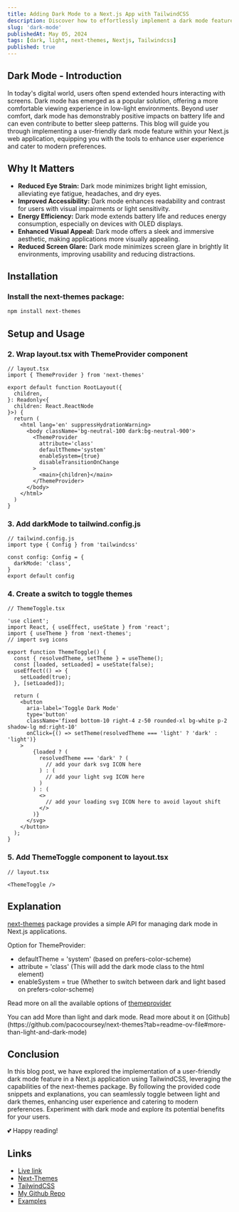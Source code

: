 ```yaml
---
title: Adding Dark Mode to a Next.js App with TailwindCSS
description: Discover how to effortlessly implement a dark mode feature in your Next.js application using TailwindCSS.
slug: 'dark-mode'
publishedAt: May 05, 2024
tags: [dark, light, next-themes, Nextjs, Tailwindcss]
published: true
---
```


## Dark Mode - Introduction

In today's digital world, users often spend extended hours interacting with screens. Dark mode has emerged as a popular solution, offering a more comfortable viewing experience in low-light environments. Beyond user comfort, dark mode has demonstrably positive impacts on battery life and can even contribute to better sleep patterns. This blog will guide you through implementing a user-friendly dark mode feature within your Next.js web application, equipping you with the tools to enhance user experience and cater to modern preferences.

## Why It Matters

- **Reduced Eye Strain:** Dark mode minimizes bright light emission, alleviating eye fatigue, headaches, and dry eyes.
- **Improved Accessibility:** Dark mode enhances readability and contrast for users with visual impairments or light sensitivity.
- **Energy Efficiency:** Dark mode extends battery life and reduces energy consumption, especially on devices with OLED displays.
- **Enhanced Visual Appeal:** Dark mode offers a sleek and immersive aesthetic, making applications more visually appealing.
- **Reduced Screen Glare:** Dark mode minimizes screen glare in brightly lit environments, improving usability and reducing distractions.

## Installation

### Install the next-themes package:

```bash
npm install next-themes
```

## Setup and Usage

### 2. Wrap layout.tsx with ThemeProvider component

```tsx
// layout.tsx
import { ThemeProvider } from 'next-themes'

export default function RootLayout({
  children,
}: Readonly<{
  children: React.ReactNode
}>) {
  return (
    <html lang='en' suppressHydrationWarning>
      <body className='bg-neutral-100 dark:bg-neutral-900'>
        <ThemeProvider
          attribute='class'
          defaultTheme='system'
          enableSystem={true}
          disableTransitionOnChange
        >
          <main>{children}</main>
        </ThemeProvider>
      </body>
    </html>
  )
}
```

### 3. Add darkMode to tailwind.config.js

```tsx
// tailwind.config.js
import type { Config } from 'tailwindcss'

const config: Config = {
  darkMode: 'class',
}
export default config
```

### 4. Create a switch to toggle themes

```tsx
// ThemeToggle.tsx

'use client';
import React, { useEffect, useState } from 'react';
import { useTheme } from 'next-themes';
// import svg icons

export function ThemeToggle() {
  const { resolvedTheme, setTheme } = useTheme();
  const [loaded, setLoaded] = useState(false);
  useEffect(() => {
    setLoaded(true);
  }, [setLoaded]);

  return (
    <button
      aria-label='Toggle Dark Mode'
      type='button'
      className='fixed bottom-10 right-4 z-50 rounded-xl bg-white p-2 shadow-lg md:right-10'
      onClick={() => setTheme(resolvedTheme === 'light' ? 'dark' : 'light')}
    >
        {loaded ? (
          resolvedTheme === 'dark' ? (
            // add your dark svg ICON here
          ) : (
            // add your light svg ICON here
          )
        ) : (
          <>
            // add your loading svg ICON here to avoid layout shift
          </>
        )}
      </svg>
    </button>
  );
}
```

### 5. Add ThemeToggle component to layout.tsx

```tsx
// layout.tsx

<ThemeToggle />
```

## Explanation

[next-themes](https://github.com/pacocoursey/next-themes) package provides a simple API for managing dark mode in Next.js applications.

Option for ThemeProvider:

- defaultTheme = 'system' (based on prefers-color-scheme)
- attribute = 'class' (This will add the dark mode class to the html element)
- enableSystem = true (Whether to switch between dark and light based on prefers-color-scheme)

Read more on all the available options of [themeprovider](https://github.com/pacocoursey/next-themes?tab=readme-ov-file#themeprovider)

<Callout variant='note' title='note'>
  You can add More than light and dark mode. Read more about it on
  [Github](https://github.com/pacocoursey/next-themes?tab=readme-ov-file#more-than-light-and-dark-mode)
</Callout>

## Conclusion

In this blog post, we have explored the implementation of a user-friendly dark mode feature in a Next.js application using TailwindCSS, leveraging the capabilities of the next-themes package. By following the provided code snippets and explanations, you can seamlessly toggle between light and dark themes, enhancing user experience and catering to modern preferences. Experiment with dark mode and explore its potential benefits for your users.

💕 Happy reading!

## Links

- [Live link](https://next-ppr-dark-mode.vercel.app/)
- [Next-Themes](https://github.com/pacocoursey/next-themes)
- [TailwindCSS](https://tailwindcss.com/docs/dark-mode)
- [My Github Repo](https://github.com/patelvivekdev/next-ppr-dark-mode)
- [Examples](https://github.com/pacocoursey/next-themes/tree/main/examples)
